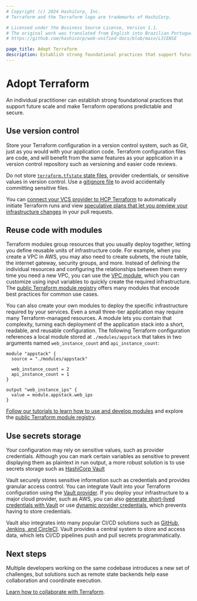 ```yaml
---
# Copyright (c) 2024 HashiCorp, Inc.
# Terraform and the Terraform logo are trademarks of HashiCorp.

# Licensed under the Business Source License, Version 1.1.
# The original work was translated from English into Brazilian Portuguese.
# https://github.com/hashicorp/web-unified-docs/blob/main/LICENSE

page_title: Adopt Terraform
description: Establish strong foundational practices that support future scale and make Terraform operations predictable and secure.
---
```


# Adopt Terraform

An individual practitioner can establish strong foundational practices that support future scale and make Terraform operations predictable and secure.

## Use version control

Store your Terraform configuration in a version control system, such as Git, just as you would with your application code. Terraform configuration files are code, and will benefit from the same features as your application in a version control repository such as versioning and easier code reviews.

<Warning>

Do not store [`terraform.tfstate` state files](/terraform/language/state), provider credentials, or sensitive values in version control. Use a [gitignore file](https://github.com/github/gitignore/blob/main/Terraform.gitignore) to avoid accidentally committing sensitive files.

</Warning>

You can [connect your VCS provider to HCP Terraform](/terraform/cloud-docs/vcs) to automatically initiate Terraform runs and view [speculative plans that let you preview your infrastructure changes](/terraform/cloud-docs/run/ui#speculative-plans-on-pull-requests) in your pull requests.

## Reuse code with modules

Terraform modules group resources that you usually deploy together, letting you define reusable units of infrastructure code. For example, when you create a VPC in AWS, you may also need to create subnets, the route table, the internet gateway, security groups, and more. Instead of defining the individual resources and configuring the relationships between them every time you need a new VPC, you can use the [VPC module](https://registry.terraform.io/modules/terraform-aws-modules/vpc/aws/latest), which you can customize using input variables to quickly create the required infrastructure. The [public Terraform module registry](https://registry.terraform.io/browse/modules) offers many modules that encode best practices for common use cases.

You can also create your own modules to deploy the specific infrastructure required by your services. Even a small three-tier application may require many Terraform-managed resources. A module lets you contain that complexity, turning each deployment of the application stack into a short, readable, and reusable configuration. The following Terraform configuration references a local module stored at `./modules/appstack` that takes in two arguments named `web_instance_count` and `api_instance_count`:

```hcl
module "appstack" {
  source = "./modules/appstack"

  web_instance_count = 2
  api_instance_count = 1
}

output "web_instance_ips" {
  value = module.appstack.web_ips
}
```

[Follow our tutorials to learn how to use and develop modules](/terraform/tutorials/modules/module) and explore the [public Terraform module registry](https://registry.terraform.io/browse/modules).

## Use secrets storage

Your configuration may rely on sensitive values, such as provider credentials. Although you can mark certain variables as sensitive to prevent displaying them as plaintext in run output, a more robust solution is to use secrets storage such as [HashiCorp Vault](/vault)

Vault securely stores sensitive information such as credentials and provides granular access control. You can integrate Vault into your Terraform configuration using the [Vault provider](https://registry.terraform.io/providers/hashicorp/vault/latest/docs/data-sources/generic_secret). If you deploy your infrastructure to a major cloud provider, such as AWS, you can also [generate short-lived credentials with Vault](/terraform/tutorials/secrets/secrets-vault) or use [dynamic provider credentials](/terraform/cloud-docs/workspaces/dynamic-provider-credentials), which prevents having to store credentials.

Vault also integrates into many popular CI/CD solutions such as [GitHub, Jenkins, and CircleCI](/well-architected-framework/security/security-cicd-vault). Vault provides a central system to store and access data, which lets CI/CD pipelines push and pull secrets programmatically.

## Next steps

Multiple developers working on the same codebase introduces a new set of challenges, but solutions such as remote state backends help ease collaboration and coordinate execution.

[Learn how to collaborate with Terraform](/terraform/intro/phases/collaborate).
